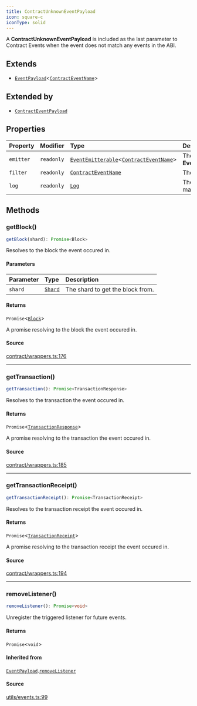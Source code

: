 ```yaml
---
title: ContractUnknownEventPayload
icon: square-c
iconType: solid
---
```


A **ContractUnknownEventPayload** is included as the last parameter to Contract Events when the event does not match
any events in the ABI.

## Extends

- [`EventPayload`](/sdk/content/classes/EventPayload)\<[`ContractEventName`](/sdk/content/type-aliases/ContractEventName)\>

## Extended by

- [`ContractEventPayload`](/sdk/content/classes/ContractEventPayload)

## Properties

| Property | Modifier | Type | Description | Inherited from |
| :------ | :------ | :------ | :------ | :------ |
| `emitter` | `readonly` | [`EventEmitterable`](/sdk/content/interfaces/EventEmitterable)\<[`ContractEventName`](/sdk/content/type-aliases/ContractEventName)\> | The **EventEmitterable**. | [`EventPayload`](/sdk/content/classes/EventPayload).`emitter` |
| `filter` | `readonly` | [`ContractEventName`](/sdk/content/type-aliases/ContractEventName) | The event filter. | [`EventPayload`](/sdk/content/classes/EventPayload).`filter` |
| `log` | `readonly` | [`Log`](/sdk/content/classes/Log) | The log with no matching events. | - |

## Methods

### getBlock()

```ts
getBlock(shard): Promise<Block>
```

Resolves to the block the event occured in.

#### Parameters

| Parameter | Type | Description |
| :------ | :------ | :------ |
| `shard` | [`Shard`](/sdk/content/enumerations/Shard) | The shard to get the block from. |

#### Returns

`Promise`\<[`Block`](/sdk/content/classes/Block)\>

A promise resolving to the block the event occured in.

#### Source

[contract/wrappers.ts:176](https://github.com/dominant-strategies/quais.js/blob/689a9f3b619eb28568d2c4f147828c013dafa8cc/src/contract/wrappers.ts#L176)

***

### getTransaction()

```ts
getTransaction(): Promise<TransactionResponse>
```

Resolves to the transaction the event occured in.

#### Returns

`Promise`\<[`TransactionResponse`](/sdk/content/type-aliases/TransactionResponse)\>

A promise resolving to the transaction the event occured in.

#### Source

[contract/wrappers.ts:185](https://github.com/dominant-strategies/quais.js/blob/689a9f3b619eb28568d2c4f147828c013dafa8cc/src/contract/wrappers.ts#L185)

***

### getTransactionReceipt()

```ts
getTransactionReceipt(): Promise<TransactionReceipt>
```

Resolves to the transaction receipt the event occured in.

#### Returns

`Promise`\<[`TransactionReceipt`](/sdk/content/classes/TransactionReceipt)\>

A promise resolving to the transaction receipt the event occured in.

#### Source

[contract/wrappers.ts:194](https://github.com/dominant-strategies/quais.js/blob/689a9f3b619eb28568d2c4f147828c013dafa8cc/src/contract/wrappers.ts#L194)

***

### removeListener()

```ts
removeListener(): Promise<void>
```

Unregister the triggered listener for future events.

#### Returns

`Promise`\<`void`\>

#### Inherited from

[`EventPayload`](/sdk/content/classes/EventPayload).[`removeListener`](/sdk/content/classes/EventPayload#removelistener)

#### Source

[utils/events.ts:99](https://github.com/dominant-strategies/quais.js/blob/689a9f3b619eb28568d2c4f147828c013dafa8cc/src/utils/events.ts#L99)
